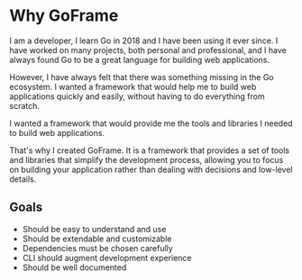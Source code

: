 # Why GoFrame

I am a developer, I learn Go in 2018 and I have been using it ever since. I have worked on many projects, both personal and professional, and I have always found Go to be a great language for building web applications.

However, I have always felt that there was something missing in the Go ecosystem. I wanted a framework that would help me to build web applications quickly and easily, without having to do everything from scratch.

I wanted a framework that would provide me the tools and libraries I needed to build web applications.

That's why I created GoFrame. It is a framework that provides a set of tools and libraries that simplify the development process, allowing you to focus on building your application rather than dealing with decisions and low-level details.

## Goals

- Should be easy to understand and use
- Should be extendable and customizable
- Dependencies must be chosen carefully
- CLI should augment development experience
- Should be well documented
